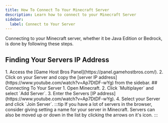 ```yaml
---
title: How To Connect To Your Minecraft Server
description: Learn how to connect to your Minecraft Server
sidebar:
  label: Connect to Your Server
---
```


Connecting to your Minecraft server, whether it be Java Edition or Bedrock, is done by following these steps.

## Finding Your Servers IP Address
<Steps>
  1. Access the [Game Host Bros Panel](https://panel.gamehostbros.com/).
  2. Click on your Server and copy the [server IP address](https://www.youtube.com/watch?v=Ap7DtDF-wYg) from the sidebar.
</Steps>
## Connecting To Your Server
<Steps>
  1. Open Minecraft.
  2. Click `Multiplayer` and select `Add Server`.
  3. Enter the Servers [IP address](https://www.youtube.com/watch?v=Ap7DtDF-wYg).
  4. Select your Server and click `Join Server`.
</Steps>
:::tip
If you have a lot of servers in the browser, consider giving setting a name for your server in Minecraft. Servers can also be moved up or down in the list by clicking the arrows on it's icon.
:::
